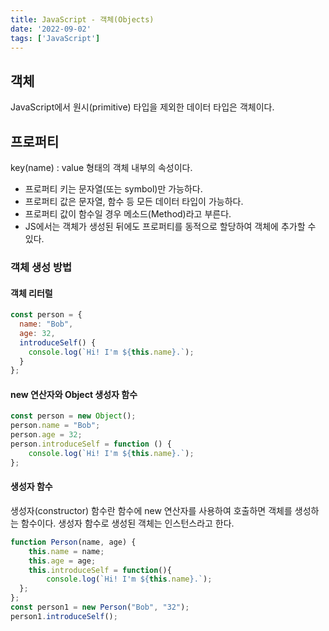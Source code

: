 ```yaml
---
title: JavaScript - 객체(Objects)
date: '2022-09-02'
tags: ['JavaScript']
---
```


## 객체
JavaScript에서 원시(primitive) 타입을 제외한 데이터 타입은 객체이다.

## 프로퍼티
key(name) : value 형태의 객체 내부의 속성이다.
- 프로퍼티 키는 문자열(또는 symbol)만 가능하다.
- 프로퍼티 값은 문자열, 함수 등 모든 데이터 타입이 가능하다.
- 프로퍼티 값이 함수일 경우 메소드(Method)라고 부른다.
- JS에서는 객체가 생성된 뒤에도 프로퍼티를 동적으로 할당하여 객체에 추가할 수 있다.

### 객체 생성 방법
#### 객체 리터럴
```javascript
const person = {
  name: "Bob",
  age: 32,
  introduceSelf() {
    console.log(`Hi! I'm ${this.name}.`);
  }
};
```

#### new 연산자와 Object 생성자 함수
```javascript
const person = new Object();
person.name = "Bob";
person.age = 32;
person.introduceSelf = function () {
    console.log(`Hi! I'm ${this.name}.`);
};
```

#### 생성자 함수
생성자(constructor) 함수란 함수에 new 연산자를 사용하여 호출하면 객체를 생성하는 함수이다. 생성자 함수로 생성된 객체는 인스턴스라고 한다.
```javascript
function Person(name, age) {
    this.name = name;
    this.age = age;
    this.introduceSelf = function(){
        console.log(`Hi! I'm ${this.name}.`);
  };
};
const person1 = new Person("Bob", "32");
person1.introduceSelf();
```